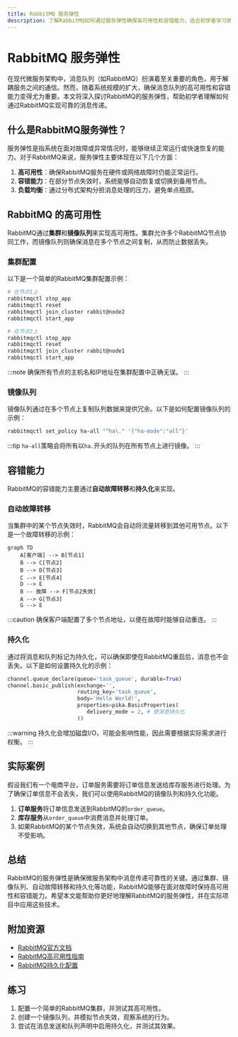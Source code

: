 ```yaml
---
title: RabbitMQ 服务弹性
description: 了解RabbitMQ如何通过服务弹性确保高可用性和容错能力，适合初学者学习微服务架构中的消息队列技术。
---
```


# RabbitMQ 服务弹性

在现代微服务架构中，消息队列（如RabbitMQ）扮演着至关重要的角色，用于解耦服务之间的通信。然而，随着系统规模的扩大，确保消息队列的高可用性和容错能力变得尤为重要。本文将深入探讨RabbitMQ的服务弹性，帮助初学者理解如何通过RabbitMQ实现可靠的消息传递。

## 什么是RabbitMQ服务弹性？

服务弹性是指系统在面对故障或异常情况时，能够继续正常运行或快速恢复的能力。对于RabbitMQ来说，服务弹性主要体现在以下几个方面：

1. **高可用性**：确保RabbitMQ服务在硬件或网络故障时仍能正常运行。
2. **容错能力**：在部分节点失效时，系统能够自动恢复或切换到备用节点。
3. **负载均衡**：通过分布式架构分担消息处理的压力，避免单点瓶颈。

## RabbitMQ 的高可用性

RabbitMQ通过**集群**和**镜像队列**来实现高可用性。集群允许多个RabbitMQ节点协同工作，而镜像队列则确保消息在多个节点之间复制，从而防止数据丢失。

### 集群配置

以下是一个简单的RabbitMQ集群配置示例：

```bash
# 在节点1上
rabbitmqctl stop_app
rabbitmqctl reset
rabbitmqctl join_cluster rabbit@node2
rabbitmqctl start_app

# 在节点2上
rabbitmqctl stop_app
rabbitmqctl reset
rabbitmqctl join_cluster rabbit@node1
rabbitmqctl start_app
```

:::note
确保所有节点的主机名和IP地址在集群配置中正确无误。
:::

### 镜像队列

镜像队列通过在多个节点上复制队列数据来提供冗余。以下是如何配置镜像队列的示例：

```bash
rabbitmqctl set_policy ha-all "^ha\." '{"ha-mode":"all"}'
```

:::tip
`ha-all`策略会将所有以`ha.`开头的队列在所有节点上进行镜像。
:::

## 容错能力

RabbitMQ的容错能力主要通过**自动故障转移**和**持久化**来实现。

### 自动故障转移

当集群中的某个节点失效时，RabbitMQ会自动将流量转移到其他可用节点。以下是一个故障转移的示例：

```mermaid
graph TD
    A[客户端] --> B[节点1]
    B --> C[节点2]
    B --> D[节点3]
    C --> E[节点4]
    D --> E
    B -- 故障 --> F[节点2失效]
    A --> G[节点3]
    G --> E
```

:::caution
确保客户端配置了多个节点地址，以便在故障时能够自动重连。
:::

### 持久化

通过将消息和队列标记为持久化，可以确保即使在RabbitMQ重启后，消息也不会丢失。以下是如何设置持久化的示例：

```python
channel.queue_declare(queue='task_queue', durable=True)
channel.basic_publish(exchange='',
                      routing_key='task_queue',
                      body='Hello World!',
                      properties=pika.BasicProperties(
                         delivery_mode = 2, # 使消息持久化
                      ))
```

:::warning
持久化会增加磁盘I/O，可能会影响性能，因此需要根据实际需求进行权衡。
:::

## 实际案例

假设我们有一个电商平台，订单服务需要将订单信息发送给库存服务进行处理。为了确保订单信息不会丢失，我们可以使用RabbitMQ的镜像队列和持久化功能。

1. **订单服务**将订单信息发送到RabbitMQ的`order_queue`。
2. **库存服务**从`order_queue`中消费消息并处理订单。
3. 如果RabbitMQ的某个节点失效，系统会自动切换到其他节点，确保订单处理不受影响。

## 总结

RabbitMQ的服务弹性是确保微服务架构中消息传递可靠性的关键。通过集群、镜像队列、自动故障转移和持久化等功能，RabbitMQ能够在面对故障时保持高可用性和容错能力。希望本文能帮助你更好地理解RabbitMQ的服务弹性，并在实际项目中应用这些技术。

## 附加资源

- [RabbitMQ官方文档](https://www.rabbitmq.com/documentation.html)
- [RabbitMQ高可用性指南](https://www.rabbitmq.com/ha.html)
- [RabbitMQ持久化配置](https://www.rabbitmq.com/persistence-conf.html)

## 练习

1. 配置一个简单的RabbitMQ集群，并测试其高可用性。
2. 创建一个镜像队列，并模拟节点失效，观察系统的行为。
3. 尝试在消息发送和队列声明中启用持久化，并测试其效果。
